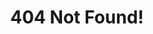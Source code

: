 ---
title: 404 Not Found!
description: We couldn't find that page. Check the URL or try using the search bar.  The page may have been moved or deleted!
template: splash
editUrl: false
hero:
  tagline: We couldn't find that page. Check the URL or try using the search bar.  The page may have been moved or deleted!
  image:
    file: ../../assets/spaceghost-confused.png
  actions:
    - text: Back to Home
      link: /
      icon: left-arrow
      variant: primary
---